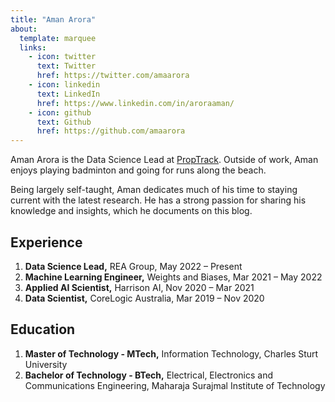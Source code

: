 ```yaml
---
title: "Aman Arora"
about:
  template: marquee
  links:
    - icon: twitter
      text: Twitter
      href: https://twitter.com/amaarora
    - icon: linkedin
      text: LinkedIn
      href: https://www.linkedin.com/in/aroraaman/
    - icon: github
      text: Github
      href: https://github.com/amaarora
---
```


Aman Arora is the Data Science Lead at [PropTrack](https://www.proptrack.com.au/). Outside of work, Aman enjoys playing badminton and going for runs along the beach.

Being largely self-taught, Aman dedicates much of his time to staying current with the latest research. He has a strong passion for sharing his knowledge and insights, which he documents on this blog.

## Experience
1. **Data Science Lead,** REA Group, May 2022 – Present 
2. **Machine Learning Engineer,** Weights and Biases, Mar 2021 – May 2022
3. **Applied AI Scientist,** Harrison AI, Nov 2020 – Mar 2021
4. **Data Scientist,** CoreLogic Australia, Mar 2019 – Nov 2020 

## Education
1. **Master of Technology - MTech,** Information Technology, Charles Sturt University
2. **Bachelor of Technology - BTech,** Electrical, Electronics and Communications Engineering, Maharaja Surajmal Institute of Technology
